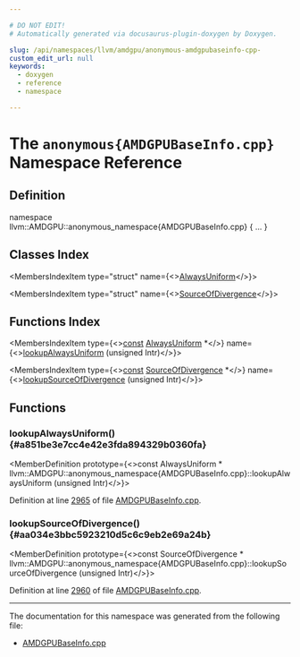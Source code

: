 ```yaml
---

# DO NOT EDIT!
# Automatically generated via docusaurus-plugin-doxygen by Doxygen.

slug: /api/namespaces/llvm/amdgpu/anonymous-amdgpubaseinfo-cpp-
custom_edit_url: null
keywords:
  - doxygen
  - reference
  - namespace

---
```





# The `anonymous{AMDGPUBaseInfo.cpp}` Namespace Reference

<DoxygenPage pluginConfig={pluginConfig}>



## Definition

<CodeBlock>namespace llvm::AMDGPU::anonymous&#95;namespace&#123;AMDGPUBaseInfo.cpp&#125; &#123; ... &#125;</CodeBlock>

## Classes Index

<MembersIndex>

<MembersIndexItem
  type="struct"
  name={<><a href="/docs/api/structs/llvm/amdgpu/anonymous-namespace-amdgpubaseinfo-cpp-/alwaysuniform">AlwaysUniform</a></>}>
</MembersIndexItem>

<MembersIndexItem
  type="struct"
  name={<><a href="/docs/api/structs/llvm/amdgpu/anonymous-namespace-amdgpubaseinfo-cpp-/sourceofdivergence">SourceOfDivergence</a></>}>
</MembersIndexItem>

</MembersIndex>

## Functions Index

<MembersIndex>

<MembersIndexItem
  type={<><a href="/docs/api/files/lib/lib/target/lib/target/aarch64/aarch64promoteconstant-cpp/#a90f8350fecae261c25be85d38b451bff">const</a> <a href="/docs/api/structs/llvm/amdgpu/anonymous-namespace-amdgpubaseinfo-cpp-/alwaysuniform">AlwaysUniform</a> &#42;</>}
  name={<><a href="#a851be3e7cc4e42e3fda894329b0360fa">lookupAlwaysUniform</a> (unsigned Intr)</>}>
</MembersIndexItem>

<MembersIndexItem
  type={<><a href="/docs/api/files/lib/lib/target/lib/target/aarch64/aarch64promoteconstant-cpp/#a90f8350fecae261c25be85d38b451bff">const</a> <a href="/docs/api/structs/llvm/amdgpu/anonymous-namespace-amdgpubaseinfo-cpp-/sourceofdivergence">SourceOfDivergence</a> &#42;</>}
  name={<><a href="#aa034e3bbc5923210d5c6c9eb2e69a24b">lookupSourceOfDivergence</a> (unsigned Intr)</>}>
</MembersIndexItem>

</MembersIndex>


<SectionDefinition>

## Functions

### lookupAlwaysUniform() {#a851be3e7cc4e42e3fda894329b0360fa}

<MemberDefinition
  prototype={<>const AlwaysUniform &#42; llvm::AMDGPU::anonymous&#95;namespace&#123;AMDGPUBaseInfo.cpp&#125;::lookupAlwaysUniform (unsigned Intr)</>}>

Definition at line <a href="/docs/api/files/lib/lib/target/lib/target/amdgpu/lib/target/amdgpu/utils/amdgpubaseinfo-cpp/#l02965">2965</a> of file <a href="/docs/api/files/lib/lib/target/lib/target/amdgpu/lib/target/amdgpu/utils/amdgpubaseinfo-cpp">AMDGPUBaseInfo.cpp</a>.
</MemberDefinition>

### lookupSourceOfDivergence() {#aa034e3bbc5923210d5c6c9eb2e69a24b}

<MemberDefinition
  prototype={<>const SourceOfDivergence &#42; llvm::AMDGPU::anonymous&#95;namespace&#123;AMDGPUBaseInfo.cpp&#125;::lookupSourceOfDivergence (unsigned Intr)</>}>

Definition at line <a href="/docs/api/files/lib/lib/target/lib/target/amdgpu/lib/target/amdgpu/utils/amdgpubaseinfo-cpp/#l02960">2960</a> of file <a href="/docs/api/files/lib/lib/target/lib/target/amdgpu/lib/target/amdgpu/utils/amdgpubaseinfo-cpp">AMDGPUBaseInfo.cpp</a>.
</MemberDefinition>

</SectionDefinition>

<hr/>

The documentation for this namespace was generated from the following file:

<ul>
<li><a href="/docs/api/files/lib/lib/target/lib/target/amdgpu/lib/target/amdgpu/utils/amdgpubaseinfo-cpp">AMDGPUBaseInfo.cpp</a></li>
</ul>

</DoxygenPage>
